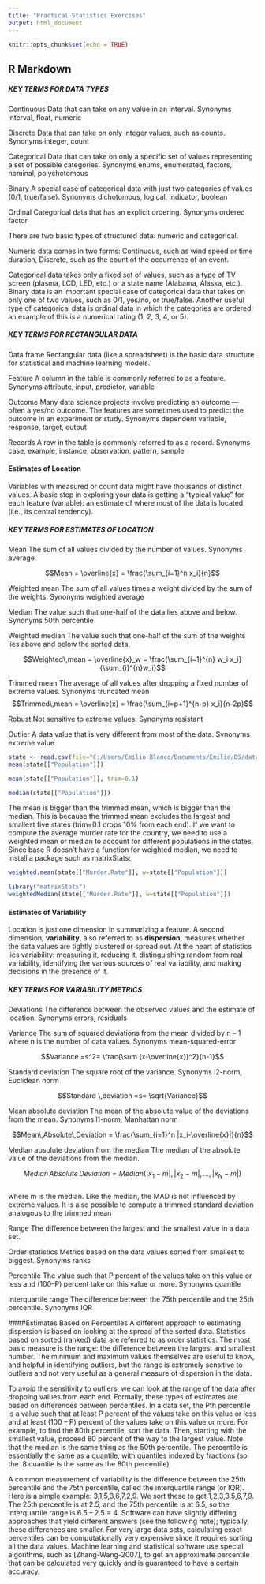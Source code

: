 ```yaml
---
title: "Practical Statistics Exercises"
output: html_document
---
```


```r
knitr::opts_chunk$set(echo = TRUE)
```

## R Markdown

##### KEY TERMS FOR DATA TYPES

Continuous
  Data that can take on any value in an interval.
  Synonyms
    interval, float, numeric
    
Discrete
  Data that can take on only integer values, such as counts.
  Synonyms
    integer, count
    
Categorical
  Data that can take on only a specific set of values representing a set of possible categories.
  Synonyms
    enums, enumerated, factors, nominal, polychotomous
    
Binary
  A special case of categorical data with just two categories of values (0/1, true/false).
  Synonyms
    dichotomous, logical, indicator, boolean
    
Ordinal
  Categorical data that has an explicit ordering.
  Synonyms
    ordered factor

There are two basic types of structured data: numeric and categorical. 

Numeric data comes in two forms:
Continuous, such as wind speed or time duration, 
Discrete, such as the count of the occurrence of an event. 

Categorical data takes only a fixed set of values, such as a type of TV screen (plasma, LCD, LED,
etc.) or a state name (Alabama, Alaska, etc.). 
Binary data is an important special case of categorical data
that takes on only one of two values, such as 0/1, yes/no, or true/false. 
Another useful type of categorical data is ordinal data in which the categories are ordered; an example of this is a numerical rating (1, 2, 3,
4, or 5).


##### KEY TERMS FOR RECTANGULAR DATA

Data frame
  Rectangular data (like a spreadsheet) is the basic data structure for statistical and machine learning models.

Feature
  A column in the table is commonly referred to as a feature.
  Synonyms
    attribute, input, predictor, variable

Outcome
  Many data science projects involve predicting an outcome — often a yes/no outcome. 
  The features are sometimes used to predict the outcome in an experiment or study.
  Synonyms
    dependent variable, response, target, output

Records
  A row in the table is commonly referred to as a record.
  Synonyms
    case, example, instance, observation, pattern, sample
    
    
    
#### Estimates of Location
Variables with measured or count data might have thousands of distinct values. A basic step in exploring
your data is getting a “typical value” for each feature (variable): an estimate of where most of the data is
located (i.e., its central tendency).

##### KEY TERMS FOR ESTIMATES OF LOCATION
Mean
  The sum of all values divided by the number of values.
  Synonyms
    average

$$Mean = \overline{x} = \frac{\sum_{i=1}^n x_i}{n}$$

Weighted mean
  The sum of all values times a weight divided by the sum of the weights.
  Synonyms
    weighted average

Median
  The value such that one-half of the data lies above and below.
  Synonyms
    50th percentile

Weighted median
  The value such that one-half of the sum of the weights lies above and below the sorted data.

$$Weighted\,mean = \overline{x}_w = \frac{\sum_{i=1}^{n} w_i x_i}{\sum_{i}^{n}w_i}$$

Trimmed mean
  The average of all values after dropping a fixed number of extreme values.
  Synonyms
    truncated mean
$$Trimmed\,mean = \overline{x} = \frac{\sum_{i=p+1}^{n-p} x_i}{n-2p}$$

Robust
  Not sensitive to extreme values.
  Synonyms
    resistant

Outlier
  A data value that is very different from most of the data.
  Synonyms
    extreme value
    
```r

state <- read.csv(file="C:/Users/Emilio Blanco/Documents/Emilio/DS/datascience-scripts/psds_data/state.csv")
mean(state[["Population"]])

mean(state[["Population"]], trim=0.1)

median(state[["Population"]])

```

The mean is bigger than the trimmed mean, which is bigger than the median.
This is because the trimmed mean excludes the largest and smallest five states (trim=0.1 drops 10%
from each end). If we want to compute the average murder rate for the country, we need to use a weighted
mean or median to account for different populations in the states. Since base R doesn’t have a function for
weighted median, we need to install a package such as matrixStats:

```r
weighted.mean(state[["Murder.Rate"]], w=state[["Population"]])

library("matrixStats")
weightedMedian(state[["Murder.Rate"]], w=state[["Population"]])

```

#### Estimates of Variability
Location is just one dimension in summarizing a feature. A second dimension, __variability__, also referred to
as __dispersion__, measures whether the data values are tightly clustered or spread out. At the heart of
statistics lies variability: measuring it, reducing it, distinguishing random from real variability, identifying
the various sources of real variability, and making decisions in the presence of it.

##### KEY TERMS FOR VARIABILITY METRICS
Deviations
  The difference between the observed values and the estimate of location.
  Synonyms
    errors, residuals

Variance
  The sum of squared deviations from the mean divided by n – 1 where n is the number of data values.
  Synonyms
    mean-squared-error

$$Variance =s^2= \frac{\sum (x-\overline{x})^2}{n-1}$$

Standard deviation
  The square root of the variance.
  Synonyms
    l2-norm, Euclidean norm

$$Standard \,deviation =s= \sqrt{Variance}$$

Mean absolute deviation
  The mean of the absolute value of the deviations from the mean.
  Synonyms
    l1-norm, Manhattan norm

$$Mean\,Absolute\,Deviation = \frac{\sum_{i=1}^n |x_i-\overline{x}|}{n}$$

Median absolute deviation from the median
  The median of the absolute value of the deviations from the median.
  
$$Median\,Absolute\,Deviation = Median (|x_1-m|,|x_2-m|, ..., |x_N-m|)$$  
where m is the median. Like the median, the MAD is not influenced by extreme values. It is also possible
to compute a trimmed standard deviation analogous to the trimmed mean

Range
  The difference between the largest and the smallest value in a data set.

Order statistics
  Metrics based on the data values sorted from smallest to biggest.
  Synonyms
    ranks

Percentile
  The value such that P percent of the values take on this value or less and (100–P) percent take on this value or more.
  Synonyms
    quantile

Interquartile range
  The difference between the 75th percentile and the 25th percentile.
  Synonyms
    IQR


####Estimates Based on Percentiles
A different approach to estimating dispersion is based on looking at the spread of the sorted data.
Statistics based on sorted (ranked) data are referred to as order statistics. The most basic measure is the
range: the difference between the largest and smallest number. The minimum and maximum values
themselves are useful to know, and helpful in identifying outliers, but the range is extremely sensitive to
outliers and not very useful as a general measure of dispersion in the data.

To avoid the sensitivity to outliers, we can look at the range of the data after dropping values from each
end. Formally, these types of estimates are based on differences between percentiles. In a data set, the Pth
percentile is a value such that at least P percent of the values take on this value or less and at least (100 –
P) percent of the values take on this value or more. For example, to find the 80th percentile, sort the data.
Then, starting with the smallest value, proceed 80 percent of the way to the largest value. Note that the
median is the same thing as the 50th percentile. The percentile is essentially the same as a quantile, with
quantiles indexed by fractions (so the .8 quantile is the same as the 80th percentile).

A common measurement of variability is the difference between the 25th percentile and the 75th
percentile, called the interquartile range (or IQR). Here is a simple example: 3,1,5,3,6,7,2,9. We sort
these to get 1,2,3,3,5,6,7,9. The 25th percentile is at 2.5, and the 75th percentile is at 6.5, so the
interquartile range is 6.5 – 2.5 = 4. Software can have slightly differing approaches that yield different
answers (see the following note); typically, these differences are smaller.
For very large data sets, calculating exact percentiles can be computationally very expensive since it
requires sorting all the data values. Machine learning and statistical software use special algorithms, such
as [Zhang-Wang-2007], to get an approximate percentile that can be calculated very quickly and is
guaranteed to have a certain accuracy.

